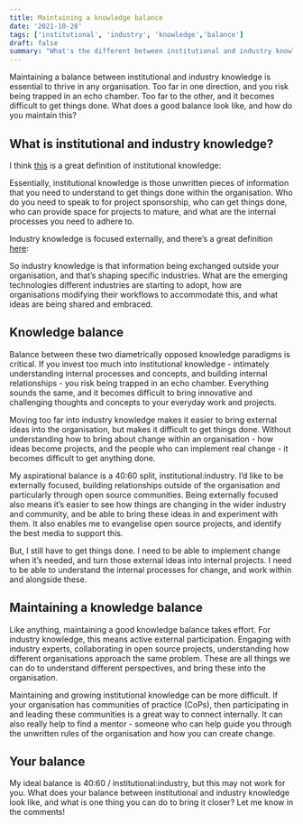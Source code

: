 ```yaml
---
title: Maintaining a knowledge balance
date: '2021-10-28'
tags: ['institutional', 'industry', 'knowledge','balance']
draft: false
summary: "What's the different between institutional and industry knowledge, and what you can you to bring these into balance?"
---
```


Maintaining a balance between institutional and industry knowledge is essential to thrive in any organisation. Too far in one direction, and you risk being trapped in an echo chamber. Too far to the other, and it becomes difficult to get things done. What does a good balance look like, and how do you maintain this?

## What is institutional and industry knowledge?

I think [this](https://rightwaymed.com/5-things-you-should-know-about-capturing-institutional-knowledge/) is a great definition of institutional knowledge: 

<Quote quote="Institutional knowledge (or organizational knowledge) is the information, policies, and techniques that an organization develops over time. Essentially, institutional knowledge is what an organization knows and how it does things."/>

Essentially, institutional knowledge is those unwritten pieces of information that you need to understand to get things done within the organisation. Who do you need to speak to for project sponsorship, who can get things done, who can provide space for projects to mature, and what are the internal processes you need to adhere to. 

Industry knowledge is focused externally, and there’s a great definition [here](https://corporatefinanceinstitute.com/resources/knowledge/finance/industry-knowledge/):

<Quote quote="Industry knowledge [...] describes the accumulation of knowledge and awareness of the intricacies of what is happening to specific industries of interest."/>

So industry knowledge is that information being exchanged outside your organisation, and that’s shaping specific industries. What are the emerging technologies different industries are starting to adopt, how are organisations modifying their workflows to accommodate this, and what ideas are being shared and embraced. 

## Knowledge balance

Balance between these two diametrically opposed knowledge paradigms is critical. If you invest too much into institutional knowledge - intimately understanding internal processes and concepts, and building internal relationships - you risk being trapped in an echo chamber. Everything sounds the same, and it becomes difficult to bring innovative and challenging thoughts and concepts to your everyday work and projects. 

Moving too far into industry knowledge makes it easier to bring external ideas into the organisation, but makes it difficult to get things done. Without understanding how to bring about change within an organisation - how ideas become projects, and the people who can implement real change - it becomes difficult to get anything done.

My aspirational balance is a 40:60 split, institutional:industry. I’d like to be externally focused, building relationships outside of the organisation and particularly through open source communities. Being externally focused also means it’s easier to see how things are changing in the wider industry and community, and be able to bring these ideas in and experiment with them. It also enables me to evangelise open source projects, and identify the best media to support this.

But, I still have to get things done. I need to be able to implement change when it’s needed, and turn those external ideas into internal projects. I need to be able to understand the internal processes for change, and work within and alongside these.

## Maintaining a knowledge balance

Like anything, maintaining a good knowledge balance takes effort. For industry knowledge, this means active external participation. Engaging with industry experts, collaborating in open source projects, understanding how different organisations approach the same problem. These are all things we can do to understand different perspectives, and bring these into the organisation.

Maintaining and growing institutional knowledge can be more difficult. If your organisation has communities of practice (CoPs), then participating in and leading these communities is a great way to connect internally. It can also really help to find a mentor - someone who can help guide you through the unwritten rules of the organisation and how you can create change.

## Your balance

My ideal balance is 40:60 / institutional:industry, but this may not work for you. What does your balance between institutional and industry knowledge look like, and what is one thing you can do to bring it closer? Let me know in the comments!  

